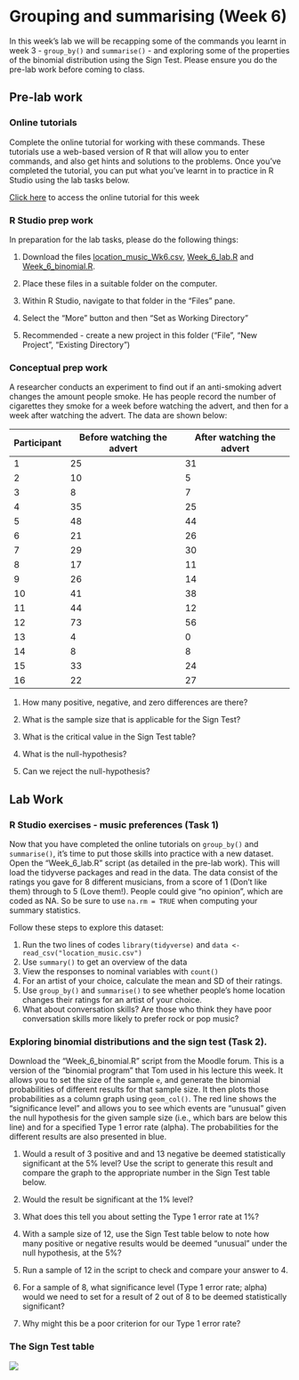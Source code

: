 # Grouping and summarising (Week 6) {#week6}

In this week's lab we will be recapping some of the commands you learnt in week 3 - `group_by()` and `summarise()` - and exploring some of the properties of the binomial distribution using the Sign Test. Please ensure you do the pre-lab work before coming to class.

## Pre-lab work

### Online tutorials 

Complete the online tutorial for working with these commands. These tutorials use a web-based version of R that will allow you to enter commands, and also get hints and solutions to the problems. Once you've completed the tutorial, you can put what you've learnt in to practice in R Studio using the lab tasks below. 

[Click here](https://psylancs.shinyapps.io/Week_6_learnr/) to access the online tutorial for this week

### R Studio prep work
In preparation for the lab tasks, please do the following things:

1. Download the files [location_music_Wk6.csv](files/Week_6/location_music_Wk6.csv), [Week_6_lab.R](files/Week_6/Week_6_lab.R) and [Week_6_binomial.R](files/Week_6/Week_6_binomial).

2. Place these files in a suitable folder on the computer.

3. Within R Studio, navigate to that folder in the "Files" pane.

3. Select the "More" button and then "Set as Working Directory"

4. Recommended - create a new project in this folder ("File", "New Project", "Existing Directory")

### Conceptual prep work
A researcher conducts an experiment to find out if an anti-smoking advert changes the amount people smoke. He has people record the number of cigarettes they smoke for a week before watching the advert, and then for a week after watching the advert. The data are shown below:

| Participant | Before watching the advert | After watching the advert |
|-|-|-|
| 1 | 25 | 31 |
| 2 | 10 | 5 |
| 3 | 8 | 7 |
| 4 | 35 | 25 |
| 5 | 48 | 44 |
| 6 | 21 | 26 |
| 7 | 29 | 30 |
| 8 | 17 | 11 |
| 9 | 26 | 14 |
| 10 | 41 | 38 |
| 11 | 44 | 12 |
| 12 | 73 | 56 |
| 13 | 4 | 0 |
| 14 | 8 | 8 |
| 15 | 33 | 24 |
| 16 | 22 | 27 |

1. How many positive, negative, and zero differences are there?

2. What is the sample size that is applicable for the Sign Test?

3. What is the critical value in the Sign Test table?

4. What is the null-hypothesis?

5. Can we reject the null-hypothesis?

## Lab Work

### R Studio exercises - music preferences (Task 1)

Now that you have completed the online tutorials on `group_by()` and `summarise()`, it's time to put those skills into practice with a new dataset. Open the "Week_6_lab.R" script (as detailed in the pre-lab work). This will load the tidyverse packages and read in the data. The data consist of the ratings you gave for 8 different musicians, from a score of 1 (Don't like them) through to 5 (Love them!). People could give "no opinion", which are coded as NA. So be sure to use `na.rm = TRUE` when computing your summary statistics.  

Follow these steps to explore this dataset:

1. Run the two lines of codes `library(tidyverse)` and `data <- read_csv("location_music.csv")`
2. Use `summary()` to get an overview of the data
3. View the responses to nominal variables with `count()`
4. For an artist of your choice, calculate the mean and SD of their ratings.
5. Use `group_by()` and `summarise()` to see whether people's home location changes their ratings for an artist of your choice.
6. What about conversation skills? Are those who think they have poor conversation skills more likely to prefer rock or pop music?


### Exploring binomial distributions and the sign test (Task 2).

Download the "Week_6_binomial.R" script from the Moodle forum. This is a version of the "binomial program" that Tom used in his lecture this week. It allows you to set the size of the sample `e`, and generate the binomial probabilities of different results for that sample size. It then plots those probabilities as a column graph using `geom_col()`. The red line shows the "significance level" and allows you to see which events are "unusual" given the null hypothesis for the given sample size (i.e., which bars are below this line) and for a specified Type 1 error rate (alpha). The probabilities for the different results are also presented in blue.

1. Would a result of 3 positive and and 13 negative be deemed statistically significant at the 5% level? Use the script to generate this result and compare the graph to the appropriate number in the Sign Test table below.

2. Would the result be significant at the 1% level?

3. What does this tell you about setting the Type 1 error rate at 1%?

4. With a sample size of 12, use the Sign Test table below to note how many positive or negative results would be deemed "unusual" under the null hypothesis, at the 5%? 

5. Run a sample of 12 in the script to check and compare your answer to 4.

5. For a sample of 8, what significance level (Type 1 error rate; alpha) would we need to set for a result of 2 out of 8 to be deemed statistically significant?

6. Why might this be a poor criterion for our Type 1 error rate?

### The Sign Test table

![](files/Week_6/sign_test_table.png)
